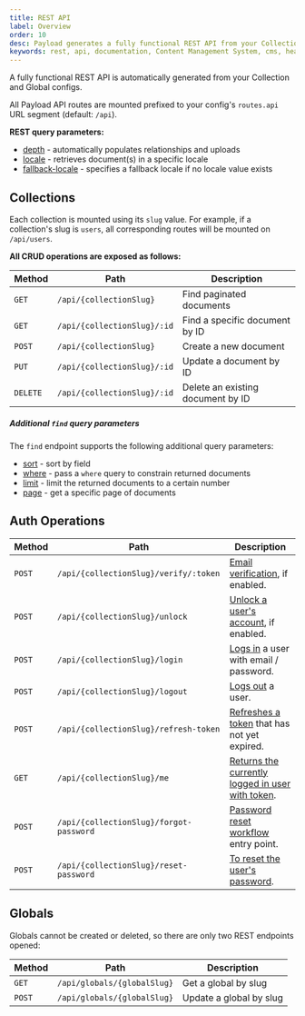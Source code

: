 ```yaml
---
title: REST API
label: Overview
order: 10
desc: Payload generates a fully functional REST API from your Collection and Global configs.
keywords: rest, api, documentation, Content Management System, cms, headless, javascript, node, react, express
---
```


<Banner>
  A fully functional REST API is automatically generated from your Collection
  and Global configs.
</Banner>

All Payload API routes are mounted prefixed to your config's `routes.api` URL segment (default: `/api`).

**REST query parameters:**

- [depth](/docs/getting-started/concepts#depth) - automatically populates relationships and uploads
- [locale](/docs/configuration/localization#retrieving-localized-docs) - retrieves document(s) in a specific locale
- [fallback-locale](/docs/configuration/localization#retrieving-localized-docs) - specifies a fallback locale if no locale value exists

## Collections

Each collection is mounted using its `slug` value. For example, if a collection's slug is `users`, all corresponding routes will be mounted on `/api/users`.

**All CRUD operations are exposed as follows:**

| Method   | Path                        | Description                       |
| -------- | --------------------------- | --------------------------------- |
| `GET`    | `/api/{collectionSlug}`     | Find paginated documents          |
| `GET`    | `/api/{collectionSlug}/:id` | Find a specific document by ID    |
| `POST`   | `/api/{collectionSlug}`     | Create a new document             |
| `PUT`    | `/api/{collectionSlug}/:id` | Update a document by ID           |
| `DELETE` | `/api/{collectionSlug}/:id` | Delete an existing document by ID |

##### Additional `find` query parameters

The `find` endpoint supports the following additional query parameters:

- [sort](/docs/queries/overview#sort) - sort by field
- [where](/docs/queries/overview) - pass a `where` query to constrain returned documents
- [limit](/docs/queries/pagination#pagination-controls) - limit the returned documents to a certain number
- [page](/docs/queries/pagination#pagination-controls) - get a specific page of documents

## Auth Operations

| Method | Path                                    | Description                                                                             |
| ------ | --------------------------------------- | --------------------------------------------------------------------------------------- |
| `POST` | `/api/{collectionSlug}/verify/:token`   | [Email verification](/docs/authentication/operations#verify-by-email), if enabled.      |
| `POST` | `/api/{collectionSlug}/unlock`          | [Unlock a user's account](/docs/authentication/operations#unlock), if enabled.          |
| `POST` | `/api/{collectionSlug}/login`           | [Logs in](/docs/authentication/operations#login) a user with email / password.          |
| `POST` | `/api/{collectionSlug}/logout`          | [Logs out](/docs/authentication/operations#logout) a user.                              |
| `POST` | `/api/{collectionSlug}/refresh-token`   | [Refreshes a token](/docs/authentication/operations#refresh) that has not yet expired.  |
| `GET`  | `/api/{collectionSlug}/me`              | [Returns the currently logged in user with token](/docs/authentication/operations#me).  |
| `POST` | `/api/{collectionSlug}/forgot-password` | [Password reset workflow](/docs/authentication/operations#forgot-password) entry point. |
| `POST` | `/api/{collectionSlug}/reset-password`  | [To reset the user's password](/docs/authentication/operations#reset-password).         |

## Globals

Globals cannot be created or deleted, so there are only two REST endpoints opened:

| Method | Path                        | Description             |
| ------ | --------------------------- | ----------------------- |
| `GET`  | `/api/globals/{globalSlug}` | Get a global by slug    |
| `POST` | `/api/globals/{globalSlug}` | Update a global by slug |
